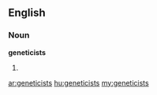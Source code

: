 ==English==

===Noun===
'''geneticists'''

# {{plural of|[[geneticist]]}}

[[ar:geneticists]]
[[hu:geneticists]]
[[my:geneticists]]